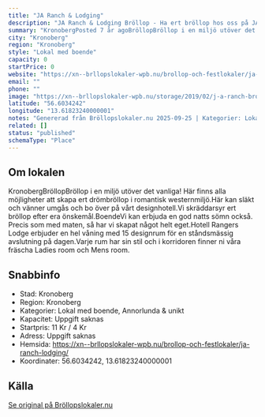 ```yaml
---
title: "JA Ranch & Lodging"
description: "JA Ranch & Lodging Bröllop - Ha ert bröllop hos oss på JA Ranch & Lodging. Se vår fina Bröllopslokal. Skicka gärna en förfrågan så hjälper vi Er!"
summary: "KronobergPosted 7 år agoBröllopBröllop i en miljö utöver det vanliga! Här finns alla möjligheter att skapa ert drömbröllop i romantisk westernmiljö.Här kan släkt och vänner umgås och bo över på vårt…"
city: "Kronoberg"
region: "Kronoberg"
style: "Lokal med boende"
capacity: 0
startPrice: 0
website: "https://xn--brllopslokaler-wpb.nu/brollop-och-festlokaler/ja-ranch-lodging/"
email: ""
phone: ""
image: "https://xn--brllopslokaler-wpb.nu/storage/2019/02/j-a-ranch-brollop1.jpg"
latitude: "56.6034242"
longitude: "13.61823240000001"
notes: "Genererad från Bröllopslokaler.nu 2025-09-25 | Kategorier: Lokal med boende, Annorlunda & unikt"
related: []
status: "published"
schemaType: "Place"
---
```


## Om lokalen

KronobergBröllopBröllop i en miljö utöver det vanliga! Här finns alla möjligheter att skapa ert drömbröllop i romantisk westernmiljö.Här kan släkt och vänner umgås och bo över på vårt designhotell.Vi skräddarsyr ert bröllop efter era önskemål.BoendeVi kan erbjuda en god natts sömn också. Precis som med maten, så har vi skapat något helt eget.Hotell Rangers Lodge erbjuder en hel våning med 15 designrum för en ståndsmässig avslutning på dagen.Varje rum har sin stil och i korridoren finner ni våra fräscha Ladies room och Mens room.

## Snabbinfo

- Stad: Kronoberg
- Region: Kronoberg
- Kategorier: Lokal med boende, Annorlunda & unikt
- Kapacitet: Uppgift saknas
- Startpris: 11 Kr / 4 Kr
- Adress: Uppgift saknas
- Hemsida: https://xn--brllopslokaler-wpb.nu/brollop-och-festlokaler/ja-ranch-lodging/
- Koordinater: 56.6034242, 13.61823240000001

## Källa

[Se original på Bröllopslokaler.nu](https://xn--brllopslokaler-wpb.nu/brollop-och-festlokaler/ja-ranch-lodging/)
